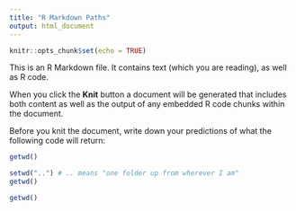 ```yaml
---
title: "R Markdown Paths"
output: html_document
---
```


```r
knitr::opts_chunk$set(echo = TRUE)
```

This is an R Markdown file. It contains text (which you are reading), as well as R code.

When you click the **Knit** button a document will be generated that includes both content as well as the output of any embedded R code chunks within the document.

Before you knit the document, write down your predictions of what the following code will return:

```r
getwd()
```

```r
setwd("..") # .. means "one folder up from wherever I am"
getwd()
```

```r
getwd()
```

